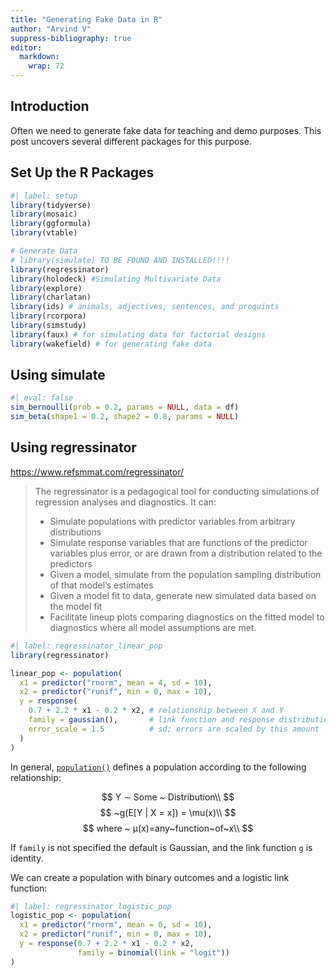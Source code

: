 ```yaml
---
title: "Generating Fake Data in R"
author: "Arvind V"
suppress-bibliography: true
editor: 
  markdown: 
    wrap: 72
---
```


## Introduction

Often we need to generate fake data for teaching and demo purposes. This post uncovers several different packages for this purpose.

## Set Up the R Packages

```r
#| label: setup
library(tidyverse)
library(mosaic)
library(ggformula)
library(vtable)

# Generate Data
# library(simulate) TO BE FOUND AND INSTALLED!!!!
library(regressinator)
library(holodeck) #Simulating Multivariate Data
library(explore)
library(charlatan)
library(ids) # animals, adjectives, sentences, and proquints
library(rcorpora)
library(simstudy)
library(faux) # for simulating data for factorial designs
library(wakefield) # for generating fake data

```

## Using simulate

```r
#| eval: false
sim_bernoulli(prob = 0.2, params = NULL, data = df)
sim_beta(shape1 = 0.2, shape2 = 0.8, params = NULL)

```

## Using regressinator

<https://www.refsmmat.com/regressinator/>

> The regressinator is a pedagogical tool for conducting simulations of
> regression analyses and diagnostics. It can:
>
> -   Simulate populations with predictor variables from arbitrary
>     distributions
> -   Simulate response variables that are functions of the predictor
>     variables plus error, or are drawn from a distribution related to
>     the predictors
> -   Given a model, simulate from the population sampling distribution
>     of that model's estimates
> -   Given a model fit to data, generate new simulated data based on
>     the model fit
> -   Facilitate lineup plots comparing diagnostics on the fitted model
>     to diagnostics where all model assumptions are met.

```r
#| label: regressinator_linear_pop
library(regressinator)

linear_pop <- population(
  x1 = predictor("rnorm", mean = 4, sd = 10),
  x2 = predictor("runif", min = 0, max = 10),
  y = response(
    0.7 + 2.2 * x1 - 0.2 * x2, # relationship between X and Y
    family = gaussian(),       # link function and response distribution
    error_scale = 1.5          # sd; errors are scaled by this amount
  )
)

```

In general,
[`population()`](https://www.refsmmat.com/regressinator/reference/population.html)
defines a population according to the following relationship:

$$
Y ∼ Some ~ Distribution\\ 
$$
$$
~g(E[Y | X = x]) = \mu(x)\\ 
$$
$$
where ~ μ(x)=any~function~of~x\\
$$

If `family` is not specified the default is Gaussian, and the link
function `g` is identity.

We can create a population with binary outcomes and a logistic link
function:

```r
#| label: regressinator_logistic_pop
logistic_pop <- population(
  x1 = predictor("rnorm", mean = 0, sd = 10),
  x2 = predictor("runif", min = 0, max = 10),
  y = response(0.7 + 2.2 * x1 - 0.2 * x2,
               family = binomial(link = "logit"))
)
```
